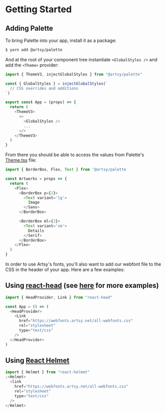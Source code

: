 
<Meta title="Design System/2. Getting Started" />

# Getting Started

## Adding Palette

To bring Palette into your app, install it as a package:

```sh
$ yarn add @artsy/palette
```

And at the root of your component tree instantiate `<GlobalStyles />` and add
the `<Theme>` provider:

```js
import { ThemeV3, injectGlobalStyles } from "@artsy/palette"

const { GlobalStyles } = injectGlobalStyles(`
  // CSS overrides and additions
`)

export const App = (props) => {
  return (
    <ThemeV3>
      <>
        <GlobalStyles />
        ...
      </>
    </ThemeV3>
  )
}
```

From there you should be able to access the values from Palette's
[Theme.tsx](https://github.com/artsy/palette/blob/master/packages/palette/src/Theme.tsx)
file:

```js
import { BorderBox, Flex, Text } from '@artsy/palette

const Artworks = props => {
  return (
    <Flex>
      <BorderBox p={2}>
        <Text variant='lg'>
          Image
        </Sans>
      </BorderBox>

      <BorderBox ml={2}>
        <Text variant='sm'>
          Details
        </Serif>
      </BorderBox>
    </Flex>
  )
}
```

In order to use Artsy's fonts, you'll also want to add our webfont file to the
CSS in the header of your app. Here are a few examples:

## Using [react-head](https://github.com/tizmagik/react-head) (see [here](https://github.com/tizmagik/react-head/tree/master/example) for more examples)

```js
import { HeadProvider, Link } from "react-head"

const App = () => (
  <HeadProvider>
    <Link
      href="https://webfonts.artsy.net/all-webfonts.css"
      rel="stylesheet"
      type="text/css"
    />
  </HeadProvider>
)
```

## Using [React Helmet](https://github.com/nfl/react-helmet)

```js
import { Helmet } from "react-helmet"
;<Helmet>
  <link
    href="https://webfonts.artsy.net/all-webfonts.css"
    rel="stylesheet"
    type="text/css"
  />
</Helmet>
```
